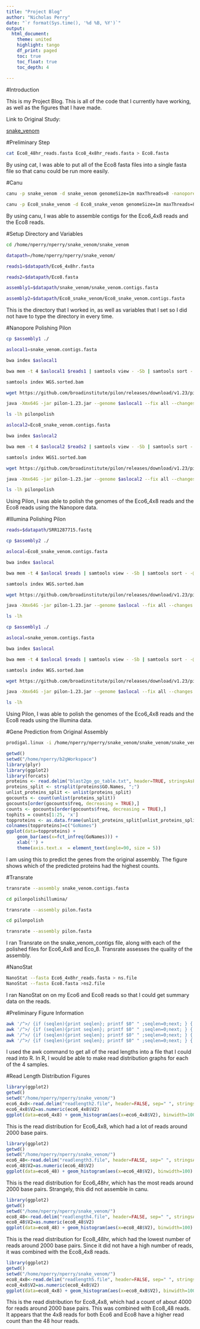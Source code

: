 ```yaml
---
title: "Project Blog"
author: "Nicholas Perry"
date: "`r format(Sys.time(), '%d %B, %Y')`"
output: 
  html_document:
    theme: united
    highlight: tango
    df_print: paged
    toc: true
    toc_float: true
    toc_depth: 4
  
---
```


#Introduction

This is my Project Blog. This is all of the code that I currently have working, as well as the figures that I have made.

Link to Original Study:

[snake_venom](https://doi.org/10.7717/peerj.1441)

#Preliminary Step

```bash
cat Eco8_48hr_reads.fasta Eco8_4x8hr_reads.fasta > Eco8.fasta
```

By using cat, I was able to put all of the Eco8 fasta files into a single fasta file so that canu could be run more easily.

#Canu

```bash
canu -p snake_venom -d snake_venom genomeSize=1m maxThreads=8 -nanopore-raw /home/nperry/nperry/snake_venom/Eco6_4x8hr.fasta > canuLogFile

canu -p Eco8_snake_venom -d Eco8_snake_venom genomeSize=1m maxThreads=8 -nanopore-raw /home/nperry/nperry/snake_venom/Eco8.fasta > canuLogFile2
```

By using canu, I was able to assemble contigs for the Eco6_4x8 reads and the Eco8 reads.

#Setup Directory and Variables

```bash
cd /home/nperry/nperry/snake_venom/snake_venom

datapath=/home/nperry/nperry/snake_venom/

reads1=$datapath/Eco6_4x8hr.fasta

reads2=$datapath/Eco8.fasta

assembly1=$datapath/snake_venom/snake_venom.contigs.fasta

assembly2=$datapath/Eco8_snake_venom/Eco8_snake_venom.contigs.fasta
```

This is the directory that I worked in, as well as variables that I set so I did not have to type the directory in every time.

#Nanopore Polishing Pilon

```bash
cp $assembly1 ./

aslocal1=snake_venom.contigs.fasta

bwa index $aslocal1

bwa mem -t 4 $aslocal1 $reads1 | samtools view - -Sb | samtools sort - -@4 -o WGS.sorted.bam

samtools index WGS.sorted.bam

wget https://github.com/broadinstitute/pilon/releases/download/v1.23/pilon-1.23.jar 

java -Xmx64G -jar pilon-1.23.jar --genome $aslocal1 --fix all --changes --bam WGS.sorted.bam --threads 4 --outdir pilonpolish

ls -lh pilonpolish

aslocal2=Eco8_snake_venom.contigs.fasta

bwa index $aslocal2

bwa mem -t 4 $aslocal2 $reads2 | samtools view - -Sb | samtools sort - -@4 -o WGS1.sorted.bam

samtools index WGS1.sorted.bam

wget https://github.com/broadinstitute/pilon/releases/download/v1.23/pilon-1.23.jar 

java -Xmx64G -jar pilon-1.23.jar --genome $aslocal2 --fix all --changes --bam WGS1.sorted.bam --threads 4 --outdir pilonpolish

ls -lh pilonpolish
```

Using Pilon, I was able to polish the genomes of the Eco6_4x8 reads and the Eco8 reads using the Nanopore data.

#Illumina Polishing Pilon

```bash
reads=$datapath/SRR1287715.fastq

cp $assembly2 ./

aslocal=Eco8_snake_venom.contigs.fasta

bwa index $aslocal

bwa mem -t 4 $aslocal $reads | samtools view - -Sb | samtools sort - -@4 -o WGS.sorted.bam

samtools index WGS.sorted.bam

wget https://github.com/broadinstitute/pilon/releases/download/v1.23/pilon-1.23.jar 

java -Xmx64G -jar pilon-1.23.jar --genome $aslocal --fix all --changes --bam WGS.sorted.bam --threads 4 --outdir pilonpolishillumina

ls -lh

cp $assembly1 ./

aslocal=snake_venom.contigs.fasta

bwa index $aslocal

bwa mem -t 4 $aslocal $reads | samtools view - -Sb | samtools sort - -@4 -o WGS.sorted.bam

samtools index WGS.sorted.bam

wget https://github.com/broadinstitute/pilon/releases/download/v1.23/pilon-1.23.jar 

java -Xmx64G -jar pilon-1.23.jar --genome $aslocal --fix all --changes --bam WGS.sorted.bam --threads 4 --outdir pilonpolishillumina

ls -lh
```

Using Pilon, I was able to polish the genomes of the Eco6_4x8 reads and the Eco8 reads using the Illumina data.

#Gene Prediction from Original Assembly

```bash
prodigal.linux -i /home/nperry/nperry/snake_venom/snake_venom/snake_venom.contigs.fasta -o prodigal.test -a proteins.faa
```

```R
getwd()
setwd("/home/nperry/b2gWorkspace")
library(plyr)
library(ggplot2)
library(forcats)
proteins <- read.delim("blast2go_go_table.txt", header=TRUE, stringsAsFactors = FALSE)
proteins_split <- strsplit(proteins$GO.Names, ";")
unlist_proteins_split <- unlist(proteins_split)
gocounts <- count(unlist(proteins_split))
gocounts[order(gocounts$freq, decreasing = TRUE),]
counts <- gocounts[order(gocounts$freq, decreasing = TRUE),]
tophits = counts[1:25, 'x']
topproteins <- as.data.frame(unlist_proteins_split[unlist_proteins_split %in% tophits])
colnames(topproteins)=c("GoNames")
ggplot(data=topproteins) +
    geom_bar(aes(x=fct_infreq(GoNames))) +
    xlab('') +
    theme(axis.text.x  = element_text(angle=90, size = 5))
```


I am using this to predict the genes from the original assembly. The figure shows which of the predicted proteins had the highest counts.

#Transrate

```bash
transrate --assembly snake_venom.contigs.fasta

cd pilonpolishillumina/

transrate --assembly pilon.fasta

cd pilonpolish

transrate --assembly pilon.fasta
```

I ran Transrate on the snake_venom_contigs file, along with each of the polished files for Eco6_4x8 and Eco_8. Transrate assesses the quality of the assembly.

#NanoStat

```bash
NanoStat --fasta Eco6_4x8hr_reads.fasta > ns.file
NanoStat --fasta Eco8.fasta >ns2.file
```

I ran NanoStat on on my Eco6 and Eco8 reads so that I could get summary data on the reads.

#Preliminary Figure Information

```bash
awk '/^>/ {if (seqlen){print seqlen}; printf $0" " ;seqlen=0;next; } { seqlen += length($0)}END{print seqlen}' Eco6_4x8hr_reads.fasta > readlength2.file
awk '/^>/ {if (seqlen){print seqlen}; printf $0" " ;seqlen=0;next; } { seqlen += length($0)}END{print seqlen}' Eco6_48hr_reads.fasta > readlength3.file
awk '/^>/ {if (seqlen){print seqlen}; printf $0" " ;seqlen=0;next; } { seqlen += length($0)}END{print seqlen}' Eco8_48hr_reads.fasta > readlength4.file
awk '/^>/ {if (seqlen){print seqlen}; printf $0" " ;seqlen=0;next; } { seqlen += length($0)}END{print seqlen}' Eco8_4x8hr_reads.fasta > readlength5.file
```

I used the awk command to get all of the read lengths into a file that I could read into R. In R, I would be able to make read distribution graphs for each of the 4 samples.

#Read Length Distribution Figures

```R
library(ggplot2)
getwd()
setwd("/home/nperry/nperry/snake_venom/")
eco6_4x8<-read.delim("readlength2.file", header=FALSE, sep=" ", stringsAsFactors = FALSE)
eco6_4x8$V2=as.numeric(eco6_4x8$V2)
ggplot(data=eco6_4x8) + geom_histogram(aes(x=eco6_4x8$V2), binwidth=100) + xlim(0,6000)+xlab("Sequence Length")+ggtitle("Eco6_4x8 Read Length Distribution")
```

This is the read distribution for Eco6_4x8, which had a lot of reads around 2000 base pairs.

```R
library(ggplot2)
getwd()
setwd("/home/nperry/nperry/snake_venom/")
eco6_48<-read.delim("readlength3.file", header=FALSE, sep=" ", stringsAsFactors = FALSE)
eco6_48$V2=as.numeric(eco6_48$V2)
ggplot(data=eco6_48) + geom_histogram(aes(x=eco6_48$V2), binwidth=100) + xlim(0,6000)+xlab("Sequence Length")+ggtitle("Eco6_48hr Read Length Distribution")
```

This is the read distribution for Eco6_48hr, which has the most reads around 2000 base pairs. Strangely, this did not assemble in canu.

```R
library(ggplot2)
getwd()
setwd("/home/nperry/nperry/snake_venom/")
eco8_48<-read.delim("readlength4.file", header=FALSE, sep=" ", stringsAsFactors = FALSE)
eco8_48$V2=as.numeric(eco8_48$V2)
ggplot(data=eco8_48) + geom_histogram(aes(x=eco8_48$V2), binwidth=100) + xlim(0,6000)+xlab("Sequence Length")+ggtitle("Eco8_48hr Read Length Distribution")
```

This is the read distribution for Eco8_48hr, which had the lowest number of reads around 2000 base pairs. Since it did not have a high number of reads, it was combined with the Eco8_4x8 reads.

```R
library(ggplot2)
getwd()
setwd("/home/nperry/nperry/snake_venom/")
eco8_4x8<-read.delim("readlength5.file", header=FALSE, sep=" ", stringsAsFactors = FALSE)
eco8_4x8$V2=as.numeric(eco8_4x8$V2)
ggplot(data=eco8_4x8) + geom_histogram(aes(x=eco8_4x8$V2), binwidth=100) + xlim(0,6000)+xlab("Sequence Length")+ggtitle("Eco8_4x8 Read Length Distribution")
```

This is the read distribution for Eco8_4x8, which had a count of about 4000 for reads around 2000 base pairs. This was combined with Eco8_48 reads. It appears that the 4x8 reads for both Eco6 and Eco8 have a higher read count than the 48 hour reads.

